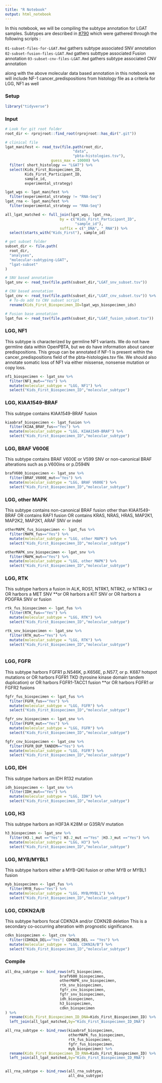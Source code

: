 ```yaml
---
title: "R Notebook"
output: html_notebook
---
```


In this notebook, we will be compiling the subtype annotation for LGAT samples. Subtypes are described in [#790](https://github.com/AlexsLemonade/OpenPBTA-analysis/issues/790) which were gathered through the following scripts : 

`01-subset-files-for-LGAT.Rmd` gathers subtype associated SNV annotation 
`02-subset-fusion-files-LGAT.Rmd` gathers subttype associated Fusion annotation
`03-subset-cnv-files-LGAT.Rmd` gathers subtype associated CNV annotation

along with the above molecular data based annotation in this notebook we will include NF-1 cancer_predispositions from histology file as a criteria for LGG, NF1 as well

### Setup
```r
library("tidyverse")
```

### Input
```r
# Look for git root folder
root_dir <- rprojroot::find_root(rprojroot::has_dir(".git"))

# clinical file
lgat_manifest <- read_tsv(file.path(root_dir, 
                               "data",
                               "pbta-histologies.tsv"), 
                     guess_max = 10000) %>%
  filter( short_histology == "LGAT") %>%
  select(Kids_First_Biospecimen_ID,
         Kids_First_Participant_ID,
         sample_id,
         experimental_strategy)

lgat_wgs <- lgat_manifest %>%
  filter(experimental_strategy != "RNA-Seq")
lgat_rna <- lgat_manifest %>%
  filter(experimental_strategy == "RNA-Seq")

all_lgat_matched <- full_join(lgat_wgs, lgat_rna,
                         by = c("Kids_First_Participant_ID",
                                "sample_id"),
                         suffix = c("_DNA", "_RNA")) %>%
  select(starts_with("Kids_First"), sample_id)

# get subset folder
subset_dir <- file.path(
  root_dir,
  "analyses",
  "molecular-subtyping-LGAT",
  "lgat-subset"
)

# SNV based annotation
lgat_snv <- read_tsv(file.path(subset_dir,"LGAT_snv_subset.tsv")) 

# CNV based annotation
lgat_cnv <- read_tsv(file.path(subset_dir,"LGAT_cnv_subset.tsv")) %>%
  # To-do add to CNV subset script
  rename(Kids_First_Biospecimen_ID=lgat_wgs_biospecimen_ids)

# Fusion base annotation
lgat_fus <- read_tsv(file.path(subset_dir,"LGAT_fusion_subset.tsv")) 

```


### LGG, NF1
This subtype is characterized by germline NF1 variants. We do not have germline data within OpenPBTA, but we do have information about cancer predispositions. This group can be annotated if NF-1 is present within the cancer_predispositions field of the pbta-histologies.tsv file. We should also annotate somatic loss of NF1 via either missense, nonsense mutation or copy loss.
```r
nf1_biospecimen <- lgat_snv %>%
  filter(NF1_mut=="Yes") %>%
  mutate(molecular_subtype = "LGG, NF1") %>%
  select("Kids_First_Biospecimen_ID","molecular_subtype") 
```





### LGG, KIAA1549-BRAF

This subtype contains KIAA1549-BRAF fusion
```r
kiaabraf_biospecimen <- lgat_fusion %>%
  filter(KIAA_BRAF_fus=="Yes") %>%
  mutate(molecular_subtype = "LGG, KIAA1549-BRAF") %>%
  select("Kids_First_Biospecimen_ID","molecular_subtype") 

```

### LGG, BRAF V600E

This subtype contains BRAF V600E or V599 SNV or non-canonical BRAF alterations such as p.V600ins or p.D594N
```r

brafV600_biospecimen <- lgat_snv %>%
  filter(BRAF_V600E_mut=="Yes") %>%
  mutate(molecular_subtype = "LGG, BRAF V600E") %>%
  select("Kids_First_Biospecimen_ID","molecular_subtype") 

```

### LGG, other MAPK

This subtype contains non-canonical BRAF fusion other than KIAA1549-BRAF
OR contains RAF1 fusion
OR contains KRAS, NRAS, HRAS, MAP2K1, MAP2K2, MAP2K1, ARAF SNV or indel
```r

otherMAPK_fus_biospecimen <- lgat_fus %>%
  filter(MAPK_fus=="Yes") %>%
  mutate(molecular_subtype = "LGG, other MAPK") %>%
  select("Kids_First_Biospecimen_ID","molecular_subtype")

otherMAPK_snv_biospecimen <- lgat_snv %>%
  filter(MAPK_mut=="Yes") %>%
  mutate(molecular_subtype = "LGG, other MAPK") %>%
  select("Kids_First_Biospecimen_ID","molecular_subtype") 


```

### LGG, RTK

This subtype harbors a fusion in ALK, ROS1, NTRK1, NTRK2, or NTRK3 or
OR harbors a MET SNV **or
OR harbors a KIT SNV or
OR harbors a PDGFRA SNV or fusion
```r

rtk_fus_biospecimen <- lgat_fus %>%
  filter(RTK_fus=="Yes") %>%
  mutate(molecular_subtype = "LGG, RTK") %>%
  select("Kids_First_Biospecimen_ID","molecular_subtype") 

rtk_snv_biospecimen <- lgat_snv %>%
  filter(RTK_mut=="Yes") %>%
  mutate(molecular_subtype = "LGG, RTK") %>%
  select("Kids_First_Biospecimen_ID","molecular_subtype") 



```

### LGG, FGFR

This subtype harbors FGFR1 p.N546K, p.K656E, p.N577, or p. K687 hotspot mutations or
OR harbors FGFR1 TKD (tyrosine kinase domain tandem duplication) or
OR harbors FGFR1-TACC1 fusion **or
OR harbors FGFR1 or FGFR2 fusions
```r
fgfr_fus_biospecimen <- lgat_fus %>%
  filter(FGFR_fus=="Yes") %>%
  mutate(molecular_subtype = "LGG, FGFR") %>%
  select("Kids_First_Biospecimen_ID","molecular_subtype") 

fgfr_snv_biospecimen <- lgat_snv %>%
  filter(FGFR_mut=="Yes") %>%
  mutate(molecular_subtype = "LGG, FGFR") %>%
  select("Kids_First_Biospecimen_ID","molecular_subtype") 

fgfr_cnv_biospecimen <- lgat_cnv %>%
  filter(FGFR_DUP_TANDEM=="Yes") %>%
  mutate(molecular_subtype = "LGG, FGFR") %>%
  select("Kids_First_Biospecimen_ID","molecular_subtype") 


```

### LGG, IDH

This subtype harbors an IDH R132 mutation
```r
idh_biospecimen <- lgat_snv %>%
  filter(IDH_mut=="Yes") %>%
  mutate(molecular_subtype = "LGG, IDH") %>%
  select("Kids_First_Biospecimen_ID","molecular_subtype") 

```

### LGG, H3

This subtype harbors an H3F3A K28M or G35R/V mutation
```r
h3_biospecimen <- lgat_snv %>%
  filter(H3.1_mut =="Yes"| H3.2_mut =="Yes" |H3.3_mut =="Yes") %>%
  mutate(molecular_subtype = "LGG, H3") %>%
  select("Kids_First_Biospecimen_ID","molecular_subtype") 

```
 
### LGG, MYB/MYBL1

This subtype harbors either a MYB-QKI fusion or other MYB or MYBL1 fusion
```r
myb_biospecimen <- lgat_fus %>%
  filter(MYB_fus=="Yes") %>%
  mutate(molecular_subtype = "LGG, MYB/MYBL1") %>%
  select("Kids_First_Biospecimen_ID","molecular_subtype")
```

### LGG, CDKN2A/B

This subtype harbors focal CDKN2A and/or CDKN2B deletion
This is a secondary co-occurring alteration with prognostic significance.
```r

cdkn_biospecimen <- lgat_cnv %>%
  filter(CDKN2A_DEL=="Yes"| CDKN2B_DEL == "Yes") %>%
  mutate(molecular_subtype = "LGG, CDKN2A/B") %>%
  select("Kids_First_Biospecimen_ID","molecular_subtype") 
```

### Compile
```r

all_dna_subtype <- bind_rows(nf1_biospecimen,
                         brafV600_biospecimen,
                         otherMAPK_snv_biospecimen,
                         rtk_snv_biospecimen,
                         fgfr_cnv_biospecimen,
                         fgfr_snv_biospecimen,
                         idh_biospecimen,
                         h3_biospecimen,
                         cdkn_biospecimen
) %>%
  rename(Kids_First_Biospecimen_ID_DNA=Kids_First_Biospecimen_ID) %>%
  left_join(all_lgat_matched,by="Kids_First_Biospecimen_ID_DNA")

all_rna_subtype <- bind_rows(kiaabraf_biospecimen,
                             otherMAPK_fus_biospecimen,
                             rtk_fus_biospecimen,
                             fgfr_fus_biospecimen,
                             myb_biospecimen) %>%
  rename(Kids_First_Biospecimen_ID_RNA=Kids_First_Biospecimen_ID) %>%
  left_join(all_lgat_matched,by="Kids_First_Biospecimen_ID_RNA")

  
all_rna_subtype <- bind_rows(all_rna_subtype,
                             all_dna_subtype)

```
